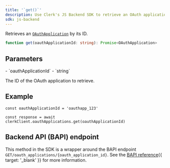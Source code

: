 ```yaml
---
title: '`get()`'
description: Use Clerk's JS Backend SDK to retrieve an OAuth application.
sdk: js-backend
---
```


Retrieves an [`OAuthApplication`](/docs/references/backend/types/backend-oauth-application) by its ID.

```ts
function get(oauthApplicationId: string): Promise<OAuthApplication>
```

## Parameters

<Properties>
  - `oauthApplicationId`
  - `string`

  The ID of the OAuth application to retrieve.
</Properties>

## Example

<Include src="_partials/backend/usage" />

```tsx
const oauthApplicationId = 'oauthapp_123'

const response = await clerkClient.oauthApplications.get(oauthApplicationId)
```

## Backend API (BAPI) endpoint

This method in the SDK is a wrapper around the BAPI endpoint `GET/oauth_applications/{oauth_application_id}`. See the [BAPI reference](/docs/reference/backend-api/tag/oauth-applications/get/oauth_applications/%7Boauth_application_id%7D){{ target: '_blank' }} for more information.
